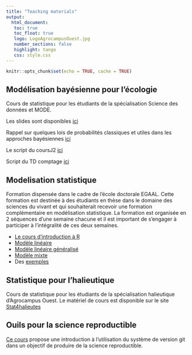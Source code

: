 ```yaml
---
title: "Teaching materials"
output: 
  html_document:
   toc: true
   toc_float: true
   logo: LogoAgrocampusOuest.jpg
   number_sections: false
   highlight: tango
   css: style.css
---
```





```r
knitr::opts_chunk$set(echo = TRUE, cache = TRUE)
```



## Modélisation bayésienne pour l'écologie


Cours de statistique pour les étudiants de la spécialisation Science des données et MODE.

Les slides sont disponibles [ici](slides/CoursJ2.pdf)

Rappel sur quelques lois de probabilités classiques et utiles dans les approches bayésiennes [ici](slides/LoiProbas.pdf)

Le script du coursJ2 [ici](slides/Metropolis_algo.pdf)

Script du TD comptage [ici](slides/TD_Pup2.pdf) 

## Modelisation statistique 

Formation dispensée dans le cadre de l'école doctorale EGAAL. Cette formation est destinée à des étudiants en thèse dans le domaine des sciences du vivant et qui souhaiterait recevoir une formation complémentaire en modélisation statistique. La formation est organisée en 2 séquences d'une semaine chacune et il est important de s'engager à participer à l'intégralité de ces deux semaines. 

- [Le cours d'introduction à R](slides/mod_stat_jour1.pdf) 
- [Modèle linéaire](slides/mod_stat_jour2.pdf) 
- [Modèle linéaire  généralisé](slides/mod_stat_jour4.pdf)
- [Modèle mixte](slides/mod_stat_jour5.pdf)
- Des [exemples](https://marieetienne.github.io/ModStat/)

## Statistique pour l'halieutique

Cours de statistique pour les étudiants de la spécialisation halieutique d'Agrocampus Ouest. 
Le matériel de cours est disponible sur le site [Stat4halieutes](https://marieetienne.github.io/CoursHalieut/)
        
        
## Ouils pour la science reproductible

[Ce cours](https://marieetienne.github.io/reproductibilite/) propose une introduction à l'utilisation du système de version git dans un objectif de produire de la science reproductible.


